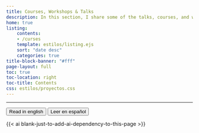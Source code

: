 ```yaml
---
title: Courses, Workshops & Talks
description: In this section, I share some of the talks, courses, and workshops I’ve participated in, along with materials I usually prepare to accompany those spaces. Most of them are available on GitHub.
home: true
listing:
    contents: 
    - /curses
    template: estilos/listing.ejs
    sort: "date desc"
    categories: true
title-block-banner: "#fff"
page-layout: full
toc: true 
toc-location: right
toc-title: Contents
css: estilos/proyectos.css
---
```


---
::: {.btn-group role="group" aria-label="About" .center}
<a href="curses.html"> <button type="button" class="btn btn-primary me-md-2 btn-sm">Read in english</button></a> <a href="cursos.html"><button type="button" class="btn btn-primary me-md-2 btn-sm">Leer en español</button></a>
:::

::: {#cursos}
:::

{{< ai blank-just-to-add-ai-dependency-to-this-page >}}

